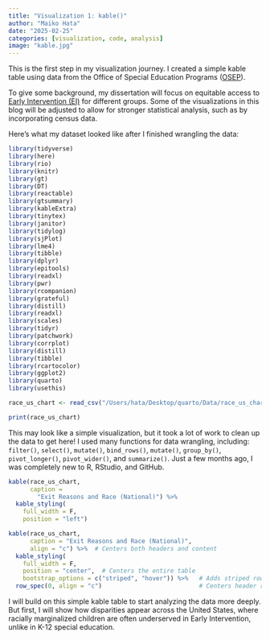 ```yaml
---
title: "Visualization 1: kable()"
author: "Maiko Hata"
date: "2025-02-25"
categories: [visualization, code, analysis]
image: "kable.jpg"
---
```


This is the first step in my visualization journey. I created a simple kable table using data from the Office of Special Education Programs ([OSEP](https://data.ed.gov/dataset/idea-section-618-data-products-static-tables-part-c)).

To give some background, my dissertation will focus on equitable access to [Early Intervention (EI)](https://www.cdc.gov/ncbddd/actearly/parents/states.html) for different groups. Some of the visualizations in this blog will be adjusted to allow for stronger statistical analysis, such as by incorporating census data.

Here’s what my dataset looked like after I finished wrangling the data:

```r
library(tidyverse)
library(here)
library(rio)
library(knitr)
library(gt)
library(DT)
library(reactable)
library(gtsummary)
library(kableExtra)
library(tinytex)
library(janitor)
library(tidylog)
library(sjPlot)
library(lme4)
library(tibble)
library(dplyr)
library(epitools)
library(readxl)
library(pwr)
library(rcompanion)
library(grateful)
library(distill)
library(readxl)
library(scales)
library(tidyr)
library(patchwork)
library(corrplot)
library(distill)
library(tibble)
library(rcartocolor)
library(ggplot2)
library(quarto)
library(usethis)
```

```r
race_us_chart <- read_csv("/Users/hata/Desktop/quarto/Data/race_us_chart.csv")
```

```r
print(race_us_chart)
```

This may look like a simple visualization, but it took a lot of work to clean up the data to get here! I used many functions for data wrangling, including: `filter()`, `select()`, `mutate()`, `bind_rows()`, `mutate()`, `group_by()`, `pivot_longer()`, `pivot_wider()`, and `summarize()`. Just a few months ago, I was completely new to R, RStudio, and GitHub.

```r

kable(race_us_chart, 
      caption = 
        "Exit Reasons and Race (National)") %>% 
  kable_styling(
    full_width = F, 
    position = "left")
```

```r

kable(race_us_chart, 
      caption = "Exit Reasons and Race (National)", 
      align = "c") %>%  # Centers both headers and content
  kable_styling(
    full_width = F, 
    position = "center",  # Centers the entire table
    bootstrap_options = c("striped", "hover")) %>%   # Adds striped rows and hover effect
  row_spec(0, align = "c")                           # Centers header row

```

I will build on this simple kable table to start analyzing the data more deeply. But first, I will show how disparities appear across the United States, where racially marginalized children are often underserved in Early Intervention, unlike in K-12 special education.
